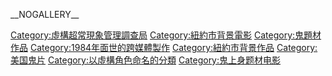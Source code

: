 {{Commons category|Ghostbusters}}
__NOGALLERY__

[[Category:虛構超常現象管理調查局|Category:虛構超常現象管理調查局]]
[[Category:紐約市背景電影|Category:紐約市背景電影]]
[[Category:鬼題材作品|Category:鬼題材作品]]
[[Category:1984年面世的跨媒體製作|Category:1984年面世的跨媒體製作]]
[[Category:紐約市背景作品|Category:紐約市背景作品]]
[[Category:美国鬼片|Category:美国鬼片]]
[[Category:以虛構角色命名的分類|Category:以虛構角色命名的分類]]
[[Category:鬼上身题材电影|Category:鬼上身题材电影]]